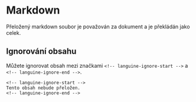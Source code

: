 # Markdown

Přeložený markdown soubor je považován za dokument a je překládán jako celek.

## Ignorování obsahu

Můžete ignorovat obsah mezi značkami `<!-- languine-ignore-start -->` a `<!-- languine-ignore-end -->`.

```mdx
<!-- languine-ignore-start -->
Tento obsah nebude přeložen.
<!-- languine-ignore-end -->
``` 